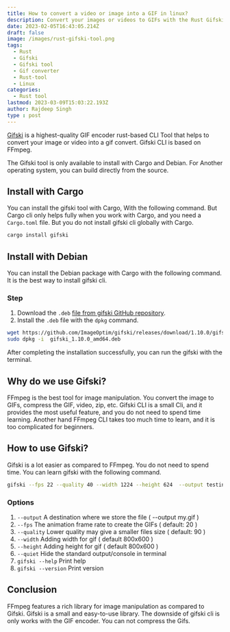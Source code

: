 ```yaml
---
title: How to convert a video or image into a GIF in linux?
description: Convert your images or videos to GIFs with the Rust Gifski tool.
date: 2023-02-05T16:43:05.214Z
draft: false
image: /images/rust-gifski-tool.png
tags:
  - Rust
  - Gifski
  - Gifski tool
  - Gif converter
  - Rust-tool
  - Linux
categories:
  - Rust tool
lastmod: 2023-03-09T15:03:22.193Z
author: Rajdeep Singh
type : post
---
```

[Gifski](https://gif.ski/) is a highest-quality GIF encoder rust-based CLI Tool that helps to convert your image or video into a gif convert. Gifski CLI is based on FFmpeg.

The Gifski tool is only available to install with Cargo and Debian. For Another operating system, you can build directly from the source. 

## Install with Cargo

You can install the gifski tool with Cargo, With the following command. But Cargo cli only helps fully when you work with Cargo, and you need a `Cargo.toml` file. But you do not install gifski cli globally with Cargo.


```bash
cargo install gifski
```

## Install with Debian
You can install the Debian package with Cargo with the following command. It is the best way to install gifski cli.

### Step
1. Download the `.deb` [file from gifski GitHub repository](https://github.com/ImageOptim/gifski/releases).
2. Install the `.deb` file with the `dpkg` command.

```bash
wget https://github.com/ImageOptim/gifski/releases/download/1.10.0/gifski_1.10.0_amd64.deb
sudo dpkg -i  gifski_1.10.0_amd64.deb
```
After completing the installation successfully, you can run the gifski with the terminal. 

## Why do we use Gifski?
FFmpeg is the best tool for image manipulation. You convert the image to GIFs, compress the GIF, video, zip, etc.
Gifski CLI is a small Cli, and it provides the most useful feature, and you do not need to spend time learning. Another hand FFmpeg CLI takes too much time to learn, and it is too complicated for beginners.

## How to use Gifski?
Gifski is a lot easier as compared to FFmpeg. You do not need to spend time. You can learn gifski with the following command.
```bash
gifski --fps 22 --quality 40 --width 1224 --height 624  --output testing.gif minimalist-video.webm 
```

###  Options

1. `--output`  A destination where we store the file ( --output my.gif )
2. `--fps` The animation frame rate to create the GIFs ( default: 20 )
3. `--quality`  Lower quality may give a smaller files size ( default: 90 )
4. `--width`  Adding width for gif (  default 800x600 )
5. `--height`  Adding height for gif  (  default 800x600 )
6. `--quiet`  Hide the standard output/console in terminal
7. `gifski --help`  Print help
8. `gifski --version`  Print version

## Conclusion
FFmpeg features a rich library for image manipulation as compared to Gifski. Gifski is a small and easy-to-use library. 
The downside of gifski cli is only works with the GIF encoder. You can not compress the Gifs.

